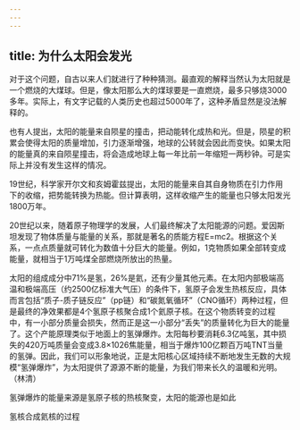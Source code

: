 ```yaml
---
---
---
```

title: 为什么太阳会发光
---




对于这个问题，自古以来人们就进行了种种猜测。最直观的解释当然认为太阳就是一个燃烧的大煤球。但是，像太阳那么大的煤球要是一直燃烧，最多只够烧3000多年。实际上，有文字记载的人类历史也超过5000年了，这种矛盾显然是没法解释的。

也有人提出，太阳的能量来自陨星的撞击，把动能转化成热和光。但是，陨星的积累会使得太阳的质量增加，引力逐渐增强，地球的公转就会因此而变快。如果太阳的能量真的来自陨星撞击，将会造成地球上每一年比前一年缩短一两秒钟。可是实际上并没有发生这样的情况。

19世纪，科学家开尔文和亥姆霍兹提出，太阳的能量来自其自身物质在引力作用下的收缩，把势能转换为热能。但计算表明，这样收缩产生的能量也只够太阳发光1800万年。

20世纪以来，随着原子物理学的发展，人们最终解决了太阳能源的问题。爱因斯坦发现了物体质量与能量的关系，那就是著名的质能方程E=mc2。根据这个关系，一点点质量就可转化为数值十分巨大的能量。例如，1克物质如果全部转变成能量，就相当于1万吨煤全部燃烧所放出的热量。

太阳的组成成分中71%是氢，26%是氦，还有少量其他元素。在太阳内部极端高温和极端高压（约2500亿标准大气压）的条件下，氢原子会发生热核反应，具体而言包括“质子-质子链反应”（pp链）和“碳氮氧循环”（CNO循环）两种过程，但是最终的净效果都是4个氢原子核聚合成1个氦原子核。在这个物质转变的过程中，有一小部分质量会损失，然而正是这一小部分“丢失”的质量转化为巨大的能量了。这个产能原理类似于地面上的氢弹爆炸。太阳每秒要消耗6.3亿吨氢，其中损失的420万吨质量会变成3.8×1026焦能量，相当于爆炸100亿颗百万吨TNT当量的氢弹。因此，我们可以形象地说，正是太阳核心区域持续不断地发生无数的大规模“氢弹爆炸”，为太阳提供了源源不断的能量，为我们带来长久的温暖和光明。（林清）

氢弹爆炸的能量来源是氢原子核的热核聚变，太阳的能源也是如此



氢核合成氦核的过程